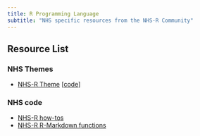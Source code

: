 ```yaml
---
title: R Programming Language
subtitle: "NHS specific resources from the NHS-R Community"
---
```


## Resource List

### NHS Themes

- [NHS-R Theme](https://nhs-r-community.github.io/NHSRtheme/) [[code](https://github.com/nhs-r-community/NHSRtheme)]

### NHS code

- [NHS-R how-tos](https://github.com/nhs-r-community/demos-and-how-tos)
- [NHS-R R-Markdown functions](https://github.com/nhs-r-community/demos-and-how-tos/tree/main/rmarkdown/rmarkdown_functions_and_functionals)
